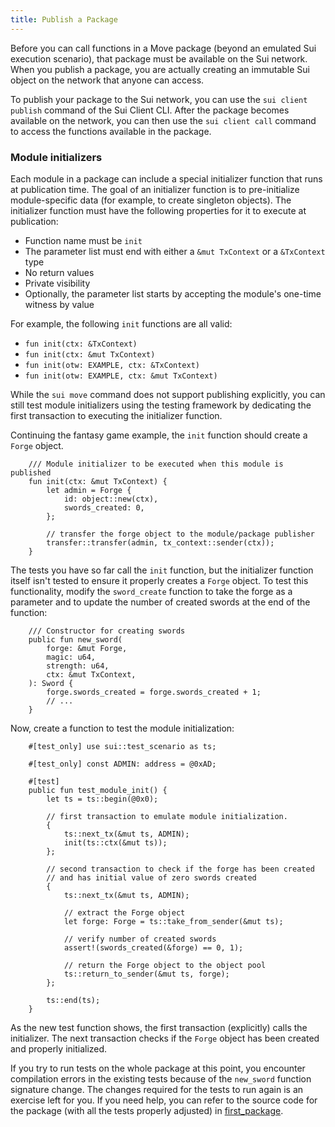 ```yaml
---
title: Publish a Package
---
```


Before you can call functions in a Move package (beyond an emulated Sui execution scenario), that package must be available on the Sui network. When you publish a package, you are actually creating an immutable Sui object on the network that anyone can access.

To publish your package to the Sui network, you can use the `sui client publish` command of the Sui Client CLI. After the package becomes available on the network, you can then use the `sui client call` command to access the functions available in the package.

### Module initializers

Each module in a package can include a special initializer function that runs at publication time. The goal of an initializer function is to pre-initialize module-specific data (for example, to create singleton objects). The initializer function must have the following properties for it to execute at publication:

- Function name must be `init`
- The parameter list must end with either a `&mut TxContext` or a `&TxContext` type
- No return values
- Private visibility
- Optionally, the parameter list starts by accepting the module's one-time witness by value

For example, the following `init` functions are all valid:

- `fun init(ctx: &TxContext)`
- `fun init(ctx: &mut TxContext)`
- `fun init(otw: EXAMPLE, ctx: &TxContext)`
- `fun init(otw: EXAMPLE, ctx: &mut TxContext)`

While the `sui move` command does not support publishing explicitly, you can still test module initializers using the testing framework by dedicating the first transaction to executing the initializer function.

Continuing the fantasy game example, the `init` function should create a `Forge` object.

```move
    /// Module initializer to be executed when this module is published
    fun init(ctx: &mut TxContext) {
        let admin = Forge {
            id: object::new(ctx),
            swords_created: 0,
        };

        // transfer the forge object to the module/package publisher
        transfer::transfer(admin, tx_context::sender(ctx));
    }
```

The tests you have so far call the `init` function, but the initializer function itself isn't tested to ensure it properly creates a `Forge` object. To test this functionality, modify the `sword_create` function to take the forge as a parameter and to update the number of
created swords at the end of the function:

```move
    /// Constructor for creating swords
    public fun new_sword(
        forge: &mut Forge,
        magic: u64,
        strength: u64,
        ctx: &mut TxContext,
    ): Sword {
        forge.swords_created = forge.swords_created + 1;
        // ...
    }
```

Now, create a function to test the module initialization:

```move
    #[test_only] use sui::test_scenario as ts;

    #[test_only] const ADMIN: address = @0xAD;

    #[test]
    public fun test_module_init() {
        let ts = ts::begin(@0x0);

        // first transaction to emulate module initialization.
        {
            ts::next_tx(&mut ts, ADMIN);
            init(ts::ctx(&mut ts));
        };

        // second transaction to check if the forge has been created
        // and has initial value of zero swords created
        {
            ts::next_tx(&mut ts, ADMIN);

            // extract the Forge object
            let forge: Forge = ts::take_from_sender(&mut ts);

            // verify number of created swords
            assert!(swords_created(&forge) == 0, 1);

            // return the Forge object to the object pool
            ts::return_to_sender(&mut ts, forge);
        };

        ts::end(ts);
    }
```

As the new test function shows, the first transaction (explicitly) calls the initializer. The next transaction checks if the `Forge` object has been created and properly initialized.

If you try to run tests on the whole package at this point, you encounter compilation errors in the existing tests because of the
`new_sword` function signature change. The changes required for the tests to run again is an exercise left for you. If you need help, you can refer to the source code for the package (with all the tests properly adjusted) in [first_package](https://github.com/MystenLabs/sui/tree/main/examples/move/first_package/sources/example.move).
